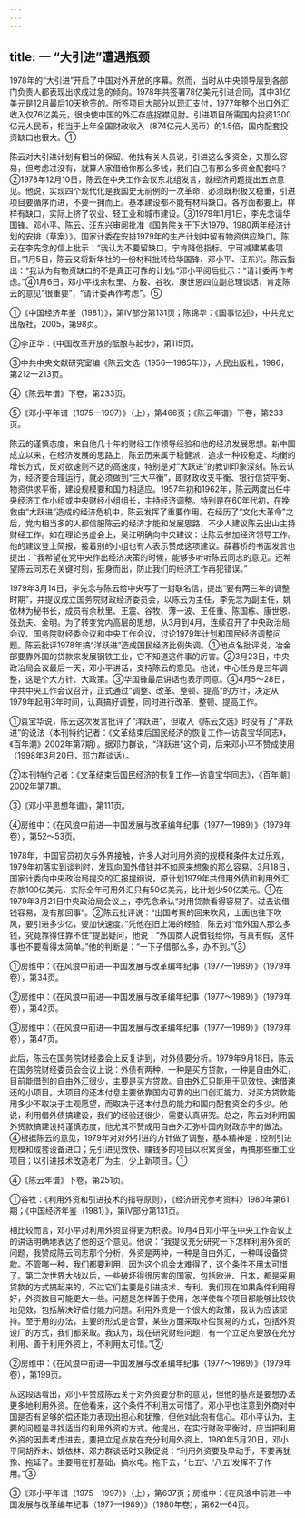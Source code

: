 ```yaml
---
---
---
```

title: 一 “大引进”遭遇瓶颈
---



1978年的“大引进”开启了中国对外开放的序幕。然而，当时从中央领导层到各部门负责人都表现出求成过急的倾向。1978年共签署78亿美元引进合同，其中31亿美元是12月最后10天抢签的。所签项目大部分以现汇支付，1977年整个出口外汇收入仅76亿美元，很快使中国的外汇存底捉襟见肘。引进项目所需国内投资1300亿元人民币，相当于上年全国财政收入（874亿元人民币）的1.5倍，国内配套投资缺口也很大。①

陈云对大引进计划有相当的保留。他找有关人员说，引进这么多资金，又那么容易，但考虑过没有，就算人家借给你那么多钱，我们自己有那么多资金配套吗？②1978年12月10日，陈云在中央工作会议东北组发言，就经济问题提出五点意见。他说，实现四个现代化是我国史无前例的一次革命，必须既积极又稳重，引进项目要循序而进，不要一拥而上。基本建设都不能有材料缺口。各方面都要上，样样有缺口，实际上挤了农业、轻工业和城市建设。③1979年1月1日，李先念请华国锋、邓小平、陈云、汪东兴审阅批准《国务院关于下达1979、1980两年经济计划的安排（草案）》。国家计委在安排1979年的生产计划中留有物资供应缺口。陈云在李先念的信上批示：“我认为不要留缺口，宁肯降低指标。宁可减建某些项目。”1月5日，陈云又将新华社的一份材料批转给华国锋、邓小平、汪东兴。陈云指出：“我认为有物资缺口的不是真正可靠的计划。”邓小平阅后批示：“请计委再作考虑。”④1月6日，邓小平找余秋里、方毅、谷牧、康世恩四位副总理谈话，肯定陈云的意见“很重要”，“请计委再作考虑”。⑤

①《中国经济年鉴（1981）》，第IV部分第131页；陈锦华：《国事忆述》，中共党史出版社，2005，第98页。

②李正华：《中国改革开放的酝酿与起步》，第115页。

③中共中央文献研究室编《陈云文选（1956—1985年）》，人民出版社，1986，第212—213页。

④《陈云年谱》下卷，第233页。

⑤《邓小平年谱（1975—1997）》（上），第466页；《陈云年谱》下卷，第233页。

陈云的谨慎态度，来自他几十年的财经工作领导经验和他的经济发展思想。新中国成立以来，在经济发展的思路上，陈云历来属于稳健派，追求一种较稳定、均衡的增长方式，反对欲速则不达的高速度，特别是对“大跃进”的教训印象深刻。陈云认为，经济要合理运行，就必须做到“三大平衡”，即财政收支平衡、银行信贷平衡、物资供求平衡，建设规模要和国力相适应。1957年初和1962年，陈云两度出任中央经济工作小组或中央财经小组组长，主持经济调整。特别是在60年代初，在挽救由“大跃进”造成的经济危机中，陈云发挥了重要作用。在经历了“文化大革命”之后，党内相当多的人都信服陈云的经济才能和发展思路，不少人建议陈云出山主持财经工作。如在理论务虚会上，吴江明确向中央建议：让陈云参加经济领导工作。他的建议登上简报，接着别的小组也有人表示赞成这项建议。薛暮桥的书面发言也提出：“我希望在党中央作出经济决策的时候，能够多听听陈云同志的意见。还希望陈云同志在关键时刻，挺身而出，防止我们的经济工作再犯错误。”

1979年3月14日，李先念与陈云给中央写了一封联名信，提出“要有两三年的调整时期”，并提议成立国务院财政经济委员会，以陈云为主任，李先念为副主任，姚依林为秘书长，成员有余秋里、王震、谷牧、薄一波、王任重、陈国栋、康世恩、张劲夫、金明。为了转变党内高层的思想，从3月到4月，连续召开了中央政治局会议、国务院财经委会议和中央工作会议，讨论1979年计划和国民经济调整问题。陈云批评1978年搞“洋跃进”造成国民经济比例失调。①他点名批评说，冶金部要靠外国的贷款来发展钢铁工业，它不知道这件事的厉害。②3月23日，中央政治局会议最后一天，邓小平讲话，支持陈云的意见。他说，中心任务是三年调整，这是个大方针、大政策。③华国锋最后讲话也表示同意。④4月5～28日，中共中央工作会议召开，正式通过“调整、改革、整顿、提高”的方针，决定从1979年起用3年时间，认真搞好调整，同时进行改革、整顿、提高工作。

①袁宝华说，陈云这次发言批评了“洋跃进”，但收入《陈云文选》时没有了“洋跃进”的说法（本刊特约记者：《文革结束后国民经济的恢复工作—访袁宝华同志》，《百年潮》2002年第7期）。据邓力群说，“洋跃进”这个词，后来邓小平不赞成使用（1998年3月20日，邓力群谈话）。

②本刊特约记者：《文革结束后国民经济的恢复工作—访袁宝华同志》，《百年潮》2002年第7期。

③《邓小平思想年谱》，第111页。

④房维中：《在风浪中前进—中国发展与改革编年纪事（1977—1989）》（1979年卷），第52～53页。

1978年，中国官员初次与外界接触，许多人对利用外资的规模和条件太过乐观，1979年初落实到谈判时，发现向国外借钱并不如原来想象的那么容易。3月18日，国家计委向中央政治局提交的汇报提纲说，原计划1979年共借用外债和利用外汇存款100亿美元，实际全年可用外汇只有50亿美元，比计划少50亿美元。①在1979年3月21日中央政治局会议上，李先念承认“对用贷款看得容易了。过去说借钱容易，没有那回事”。②陈云批评说：“出国考察的回来吹风，上面也往下吹风，要引进多少亿，要加快速度。”凭他在旧上海的经验，陈云对“借外国人那么多钱，究竟靠得住靠不住”提出疑问，他说：“外国商人说借钱给你，有真有假，这件事也不要看得太简单。”他的判断是：“一下子借那么多，办不到。”③

①房维中：《在风浪中前进—中国发展与改革编年纪事（1977—1989）》（1979年卷），第34页。

②房维中：《在风浪中前进—中国发展与改革编年纪事（1977～1989）》（1979年卷），第42页。

③房维中：《在风浪中前进—中国发展与改革编年纪事（1977—1989）》（1979年卷），第47页。

此后，陈云在国务院财经委会上反复讲到，对外债要分析。1979年9月18日，陈云在国务院财经委员会会议上说：外债有两种，一种是买方贷款，一种是自由外汇，目前能借到的自由外汇很少，主要是买方贷款。自由外汇只能用于见效快、速借速还的小项目。大项目的还本付息主要依靠国内可靠的出口创汇能力。对买方贷款能用多少不取决于主观愿望，而取决于还本付息的能力和国内配套资金的多少。他说，利用借外债搞建设，我们的经验还很少，需要认真研究。总之，陈云对利用国外贷款搞建设持谨慎态度，他尤其不赞成用自由外汇弥补国内财政赤字的做法。④根据陈云的意见，1979年对对外引进的方针做了调整，基本精神是：控制引进规模和成套设备进口；先引进见效快、赚钱多的项目以积累资金，再搞那些重工业项目；以引进技术改造老厂为主，少上新项目。①

④《陈云年谱》下卷，第251页。

①谷牧：《利用外资和引进技术的指导原则》，《经济研究参考资料》1980年第61期；《中国经济年鉴（1981）》，第IV部分第131页。

相比较而言，邓小平对利用外资显得更为积极。10月4日邓小平在中央工作会议上的讲话明确地表达了他的这个意见。他说：“我提议充分研究一下怎样利用外资的问题，我赞成陈云同志那个分析，外资是两种，一种是自由外汇，一种叫设备贷款。不管哪一种，我们都要利用，因为这个机会太难得了，这个条件不用太可惜了。第二次世界大战以后，一些破坏得很厉害的国家，包括欧洲、日本，都是采用贷款的方式搞起来的，不过它们主要是引进技术、专利。我们现在如果条件利用得好，外资数目可能更大一些。问题是怎样善于使用，怎样使每个项目都能够比较快地见效，包括解决好偿付能力问题。利用外资是一个很大的政策，我认为应该坚持。至于用的办法，主要的形式是合营，某些方面采取补偿贸易的方式，包括外资设厂的方式，我们都采取。我认为，现在研究财经问题，有一个立足点要放在充分利用、善于利用外资上，不利用太可惜。”②

②房维中：《在风浪中前进—中国发展与改革编年纪事（1977～1989）》（1979年卷），第199页。

从这段话看出，邓小平赞成陈云关于对外资要分析的意见，但他的基点是要想办法更多地利用外资。在他看来，这个条件不利用太可惜了。邓小平也注意到外商对中国是否有足够的偿还能力表现出担心和犹豫，但他对此抱有信心。邓小平认为，主要的问题是寻找适当的利用外资的方式。他提出，在实行财政平衡时，应当把利用外资的因素考虑进去，要把立足点放在充分利用外资上。1980年5月20日，邓小平同胡乔木、姚依林、邓力群谈话时又敦促说：“利用外资要及早动手，不要再犹豫、拖延了。主要用在打基础，搞水电。拖下去，‘七五’、‘八五’发挥不了作用。”③

③《邓小平年谱（1975—1997）》（上），第637页；房维中：《在风浪中前进—中国发展与改革编年纪事（1977—1989）》（1980年卷），第62—64页。